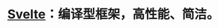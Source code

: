 # [Svelte](https://svelte.dev/)：编译型框架，高性能、简洁。 <Badge github="https://github.com/sveltejs/svelte" npm="svelte" />
